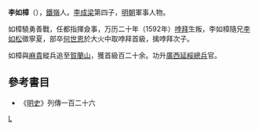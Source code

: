 '''李如樟'''（{{bd|?||?||}}），[[鐵嶺|鐵嶺]]人。[[李成梁|李成梁]]第四子，[[明朝|明朝]]軍事人物。

如樟驍勇善戰，任都指揮僉事，万历二十年（1592年）[[哱拜|哱拜]]生叛，李如樟隨兄[[李如松|李如松]]徵寧夏，部卒[[何世恩|何世恩]]於大火中取哱拜首級，擒哱拜次子。

如樟與[[麻貴|麻貴]]縱兵追至[[賀蘭山|賀蘭山]]，獲首級百二十余。功升[[廣西|廣西]][[延綏|延綏]][[總兵|總兵]]官。


==參考書目==
* 《[[明史|明史]]》列傳一百二十六

[[Category:明朝軍事人物|L]]